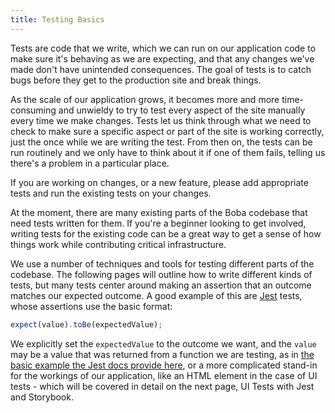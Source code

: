 ```yaml
---
title: Testing Basics
---
```



Tests are code that we write, which we can run on our application code to make
sure it's behaving as we are expecting, and that any changes we've made don't
have unintended consequences. The goal of tests is to catch bugs before they get
to the production site and break things.

As the scale of our application grows, it becomes more and more time-consuming
and unwieldy to try to test every aspect of the site manually every time we make
changes. Tests let us think through what we need to check to make sure a
specific aspect or part of the site is working correctly, just the once while we
are writing the test. From then on, the tests can be run routinely and we only
have to think about it if one of them fails, telling us there's a problem in a
particular place.

If you are working on changes, or a new feature, please add appropriate tests
and run the existing tests on your changes.

<Aside type="tip">

At the moment, there are many existing parts of the Boba codebase that need
tests written for them. If you're a beginner looking to get involved, writing
tests for the existing code can be a great way to get a sense of how things work
while contributing critical infrastructure.

</Aside>

We use a number of techniques and tools for testing different parts of the
codebase. The following pages will outline how to write different kinds of
tests, but many tests center around making an assertion that an outcome matches
our expected outcome. A good example of this are [Jest](https://jestjs.io)
tests, whose assertions use the basic format:

```typescript
expect(value).toBe(expectedValue);
```

We explicitly set the `expectedValue` to the outcome we want, and the `value`
may be a value that was returned from a function we are testing, as in
[the basic example the Jest docs provide here](https://jestjs.io/docs/getting-started),
or a more complicated stand-in for the workings of our application, like an HTML
element in the case of UI tests - which will be covered in detail on the next
page, UI Tests with Jest and Storybook.
